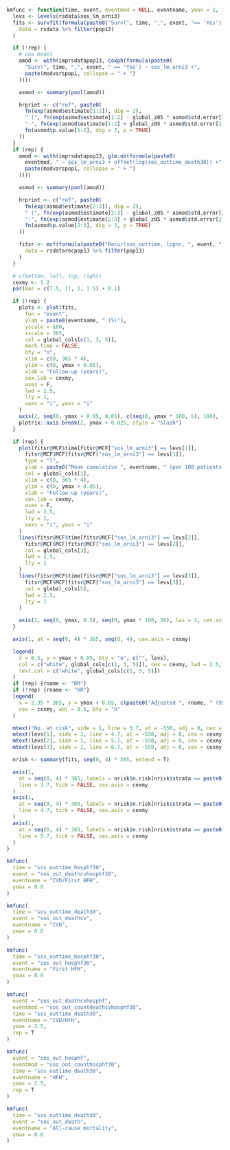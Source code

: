 ```r

kmfunc <- function(time, event, eventmod = NULL, eventname, ymax = 1, rep = FALSE) {
  levs <- levels(rsdata$sos_lm_arni3)
  fits <- survfit(formula(paste0("Surv(", time, ",", event, "== 'Yes') ~ sos_lm_arni3")),
    data = rsdata %>% filter(pop13)
  )

  if (!rep) {
    # cox model
    amod <- with(imprsdatapop13, coxph(formula(paste0(
      "Surv(", time, ",", event, " == 'Yes') ~ sos_lm_arni3 +",
      paste(modvarspop1, collapse = " + ")
    ))))

    asmod <- summary(pool(amod))

    hrprint <- c("ref", paste0(
      fn(exp(asmod$estimate[1:2]), dig = 2),
      " (", fn(exp(asmod$estimate[1:2] - global_z05 * asmod$std.error[1:2]), dig = 2),
      "-", fn(exp(asmod$estimate[1:2] + global_z05 * asmod$std.error[1:2]), dig = 2), "), ",
      fn(asmod$p.value[1:2], dig = 3, p = TRUE)
    ))
  }
  if (rep) {
    amod <- with(imprsdatapop13, glm.nb(formula(paste0(
      eventmod, " ~ sos_lm_arni3 + offset(log(sos_outtime_death30)) +",
      paste(modvarspop1, collapse = " + ")
    ))))

    asmod <- summary(pool(amod))

    hrprint <- c("ref", paste0(
      fn(exp(asmod$estimate[2:3]), dig = 2),
      " (", fn(exp(asmod$estimate[2:3] - global_z05 * asmod$std.error[2:3]), dig = 2),
      "-", fn(exp(asmod$estimate[2:3] + global_z05 * asmod$std.error[2:3]), dig = 2), "), ",
      fn(asmod$p.value[2:3], dig = 3, p = TRUE)
    ))

    fitsr <- mcf(formula(paste0("Recur(sos_outtime, lopnr, ", event, " == 1) ~ sos_lm_arni3")),
      data = rsdatarecpop13 %>% filter(pop13)
    )
  }

  # c(bottom, left, top, right)
  cexmy <- 1.2
  par(mar = c(7.5, 11, 1, 1.5) + 0.1)

  if (!rep) {
    plots <- plot(fits,
      fun = "event",
      ylab = paste0(eventname, " (%)"),
      yscale = 100,
      xscale = 365,
      col = global_cols[c(1, 3, 5)],
      mark.time = FALSE,
      bty = "n",
      xlim = c(0, 365 * 4),
      ylim = c(0, ymax + 0.05),
      xlab = "Follow-up (years)",
      cex.lab = cexmy,
      axes = F,
      lwd = 2.5,
      lty = 1,
      xaxs = "i", yaxs = "i"
    )
    axis(2, seq(0, ymax + 0.05, 0.05), c(seq(0, ymax * 100, 5), 100), las = 2, cex.axis = cexmy)
    plotrix::axis.break(2, ymax + 0.025, style = "slash")
  }

  if (rep) {
    plot(fitsr@MCF$time[fitsr@MCF["sos_lm_arni3"] == levs[1]],
      fitsr@MCF$MCF[fitsr@MCF["sos_lm_arni3"] == levs[1]],
      type = "l",
      ylab = paste0("Mean cumulative ", eventname, " (per 100 patients)"),
      col = global_cols[1],
      xlim = c(0, 365 * 4),
      ylim = c(0, ymax + 0.05),
      xlab = "Follow-up (years)",
      cex.lab = cexmy,
      axes = F,
      lwd = 2.5,
      lty = 1,
      xaxs = "i", yaxs = "i"
    )
    lines(fitsr@MCF$time[fitsr@MCF["sos_lm_arni3"] == levs[2]],
      fitsr@MCF$MCF[fitsr@MCF["sos_lm_arni3"] == levs[2]],
      col = global_cols[3],
      lwd = 2.5,
      lty = 1
    )
    lines(fitsr@MCF$time[fitsr@MCF["sos_lm_arni3"] == levs[3]],
      fitsr@MCF$MCF[fitsr@MCF["sos_lm_arni3"] == levs[3]],
      col = global_cols[5],
      lwd = 2.5,
      lty = 1
    )

    axis(2, seq(0, ymax, 0.5), seq(0, ymax * 100, 50), las = 2, cex.axis = cexmy)
  }

  axis(1, at = seq(0, 4) * 365, seq(0, 4), cex.axis = cexmy)

  legend(
    x = 0.5, y = ymax + 0.05, bty = "n", c("", levs),
    col = c("white", global_cols[c(1, 3, 5)]), cex = cexmy, lwd = 2.5, lty = c(1, 1, 1, 1),
    text.col = c("white", global_cols[c(1, 3, 5)])
  )
  if (rep) {rname <- "RR"}
  if (!rep) {rname <- "HR"}
  legend(
    x = 2.35 * 365, y = ymax + 0.05, c(paste0("Adjusted ", rname, " (95% CI), p-value"), hrprint),
    cex = cexmy, adj = 0.5, bty = "n"
  )

  mtext("No. at risk", side = 1, line = 3.7, at = -550, adj = 0, cex = cexmy, font = 2)
  mtext(levs[1], side = 1, line = 4.7, at = -550, adj = 0, cex = cexmy, col = global_cols[1])
  mtext(levs[2], side = 1, line = 5.7, at = -550, adj = 0, cex = cexmy, col = global_cols[3])
  mtext(levs[3], side = 1, line = 6.7, at = -550, adj = 0, cex = cexmy, col = global_cols[5])

  nrisk <- summary(fits, seq(0, 4) * 365, extend = T)

  axis(1,
    at = seq(0, 4) * 365, labels = nrisk$n.risk[nrisk$strata == paste0("sos_lm_arni3=", levs[1])],
    line = 3.7, tick = FALSE, cex.axis = cexmy
  )
  axis(1,
    at = seq(0, 4) * 365, labels = nrisk$n.risk[nrisk$strata == paste0("sos_lm_arni3=", levs[2])],
    line = 4.7, tick = FALSE, cex.axis = cexmy
  )
  axis(1,
    at = seq(0, 4) * 365, labels = nrisk$n.risk[nrisk$strata == paste0("sos_lm_arni3=", levs[3])],
    line = 5.7, tick = FALSE, cex.axis = cexmy
  )
}
```

```r

kmfunc(
  time = "sos_outtime_hosphf30",
  event = "sos_out_deathcvhosphf30",
  eventname = "CVD/First HFH",
  ymax = 0.8
)

kmfunc(
  time = "sos_outtime_death30",
  event = "sos_out_deathcv",
  eventname = "CVD",
  ymax = 0.6
)

kmfunc(
  time = "sos_outtime_hosphf30",
  event = "sos_out_hosphf30",
  eventname = "First HFH",
  ymax = 0.6
)

kmfunc(
  event = "sos_out_deathcvhosphf",
  eventmod = "sos_out_countdeathcvhosphf30",
  time = "sos_outtime_death30",
  eventname = "CVD/HFH",
  ymax = 2.5,
  rep = T
)

kmfunc(
  event = "sos_out_hosphf",
  eventmod = "sos_out_counthosphf30",
  time = "sos_outtime_death30",
  eventname = "HFH",
  ymax = 2.5,
  rep = T
)

kmfunc(
  time = "sos_outtime_death30",
  event = "sos_out_death",
  eventname = "All-cause mortality",
  ymax = 0.6
)
```
